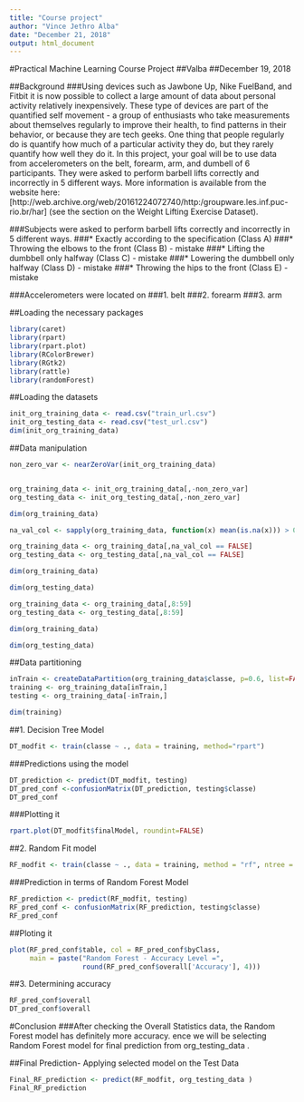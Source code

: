 ---
title: "Course project"
author: "Vince Jethro Alba"
date: "December 21, 2018"
output: html_document
---
#Practical Machine Learning Course Project
##Valba
##December 19, 2018

##Background
###Using devices such as Jawbone Up, Nike FuelBand, and Fitbit it is now possible to collect a large amount of data about personal activity relatively inexpensively. These type of devices are part of the quantified self movement - a group of enthusiasts who take measurements about themselves regularly to improve their health, to find patterns in their behavior, or because they are tech geeks. One thing that people regularly do is quantify how much of a particular activity they do, but they rarely quantify how well they do it. In this project, your goal will be to use data from accelerometers on the belt, forearm, arm, and dumbell of 6 participants. They were asked to perform barbell lifts correctly and incorrectly in 5 different ways. More information is available from the website here: [http://web.archive.org/web/20161224072740/http:/groupware.les.inf.puc-rio.br/har] (see the section on the Weight Lifting Exercise Dataset).

###Subjects were asked to perform barbell lifts correctly and incorrectly in 5 different ways.
###* Exactly according to the specification (Class A)
###* Throwing the elbows to the front (Class B) - mistake
###* Lifting the dumbbell only halfway (Class C) - mistake
###* Lowering the dumbbell only halfway (Class D) - mistake
###* Throwing the hips to the front (Class E) - mistake

###Accelerometers were located on
###1. belt
###2. forearm
###3. arm

##Loading the necessary packages
```{r, results="hide"}
library(caret)
library(rpart)
library(rpart.plot)
library(RColorBrewer)
library(RGtk2)
library(rattle)
library(randomForest)
```

##Loading the datasets
```{r}
init_org_training_data <- read.csv("train_url.csv")
init_org_testing_data <- read.csv("test_url.csv")
dim(init_org_training_data)
```

##Data manipulation
```{r, results="hide"}
non_zero_var <- nearZeroVar(init_org_training_data)


org_training_data <- init_org_training_data[,-non_zero_var]
org_testing_data <- init_org_testing_data[,-non_zero_var]

dim(org_training_data)

na_val_col <- sapply(org_training_data, function(x) mean(is.na(x))) > 0.95

org_training_data <- org_training_data[,na_val_col == FALSE]
org_testing_data <- org_testing_data[,na_val_col == FALSE]

dim(org_training_data)

dim(org_testing_data)

org_training_data <- org_training_data[,8:59]
org_testing_data <- org_testing_data[,8:59]

dim(org_training_data)

dim(org_testing_data)
```

##Data partitioning
```{r}
inTrain <- createDataPartition(org_training_data$classe, p=0.6, list=FALSE)
training <- org_training_data[inTrain,]
testing <- org_training_data[-inTrain,]

dim(training)
```

##1. Decision Tree Model
```{r}
DT_modfit <- train(classe ~ ., data = training, method="rpart")
```

###Predictions using the model
```{r}
DT_prediction <- predict(DT_modfit, testing)
DT_pred_conf <-confusionMatrix(DT_prediction, testing$classe)
DT_pred_conf 
```

###Plotting it
```{r}
rpart.plot(DT_modfit$finalModel, roundint=FALSE)
```

##2. Random Fit model
```{r}
RF_modfit <- train(classe ~ ., data = training, method = "rf", ntree = 100)
```

###Prediction in terms of Random Forest Model
```{r}
RF_prediction <- predict(RF_modfit, testing)
RF_pred_conf <- confusionMatrix(RF_prediction, testing$classe)
RF_pred_conf
```

##Ploting it
```{r}
plot(RF_pred_conf$table, col = RF_pred_conf$byClass, 
     main = paste("Random Forest - Accuracy Level =",
                  round(RF_pred_conf$overall['Accuracy'], 4)))
```

##3. Determining accuracy
```{r}
RF_pred_conf$overall
DT_pred_conf$overall
```

#Conclusion
###After checking the Overall Statistics data, the Random Forest model has definitely more accuracy. ence we will be selecting Random Forest model for final prediction from org_testing_data .

##Final Prediction- Applying selected model on the Test Data
```{r}
Final_RF_prediction <- predict(RF_modfit, org_testing_data )
Final_RF_prediction
```

